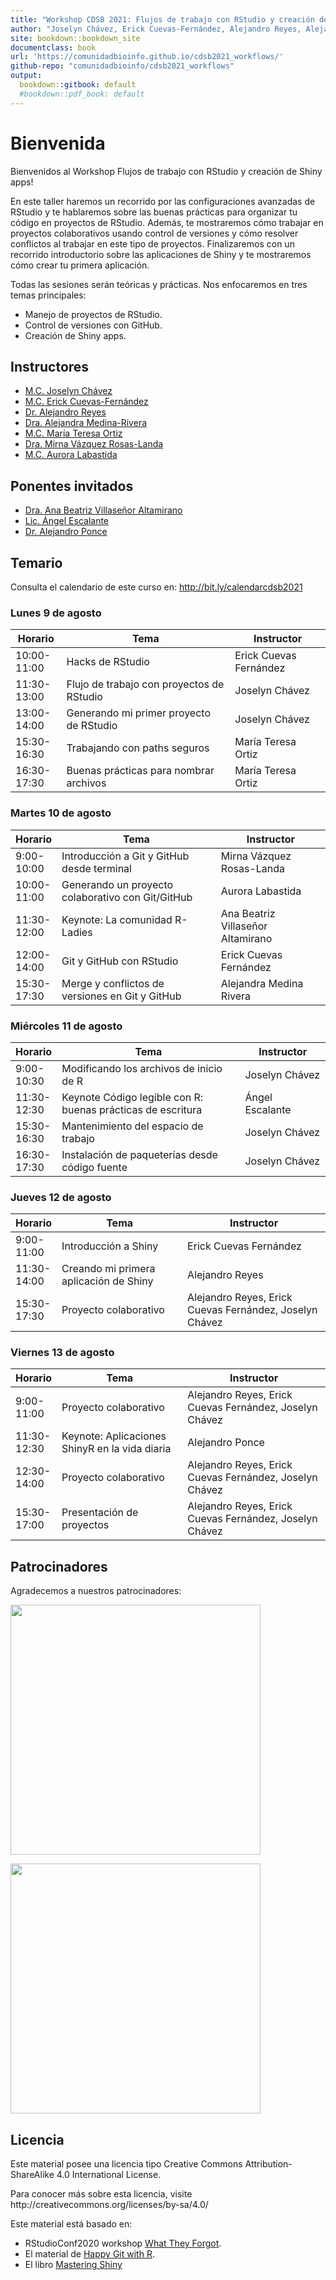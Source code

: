 ```yaml
---
title: "Workshop CDSB 2021: Flujos de trabajo con RStudio y creación de Shiny apps"
author: "Joselyn Chávez, Erick Cuevas-Fernández, Alejandro Reyes, Alejandra Medina-Rivera, María Teresa Ortiz, Mirna Vázquez Rosas-Landa, Aurora Labastida, Ángel Escalante, Alejandro Ponce."
site: bookdown::bookdown_site
documentclass: book
url: 'https://comunidadbioinfo.github.io/cdsb2021_workflows/'
github-repo: "comunidadbioinfo/cdsb2021_workflows"
output:
  bookdown::gitbook: default
  #bookdown::pdf_book: default
---
```


# Bienvenida {-}

Bienvenidos al Workshop Flujos de trabajo con RStudio y creación de Shiny apps! 

<p align="justify">
En este taller haremos un recorrido por las configuraciones avanzadas de RStudio y te hablaremos sobre las buenas prácticas para organizar tu código en proyectos de RStudio. Además, te mostraremos cómo trabajar en proyectos colaborativos usando control de versiones y cómo resolver conflictos al trabajar en este tipo de proyectos. Finalizaremos con un recorrido introductorio sobre las aplicaciones de Shiny y te mostraremos cómo crear tu primera aplicación. 

Todas las sesiones serán teóricas y prácticas. Nos enfocaremos en tres temas principales: 
</p>

-	Manejo de proyectos de RStudio.
-	Control de versiones con GitHub.
-	Creación de Shiny apps.

## Instructores

- [M.C. Joselyn Chávez](https://comunidadbioinfo.github.io/es/authors/josschavezf/)
- [M.C. Erick Cuevas-Fernández](https://comunidadbioinfo.github.io/es/authors/erickcufe/)
- [Dr. Alejandro Reyes](https://comunidadbioinfo.github.io/es/authors/areyes/)
- [Dra. Alejandra Medina-Rivera](https://comunidadbioinfo.github.io/es/authors/amedina/)
- [M.C. María Teresa Ortiz](https://comunidadbioinfo.github.io/es/authors/mteresa/)
- [Dra. Mirna Vázquez Rosas-Landa](https://comunidadbioinfo.github.io/es/authors/mirnavrl/)
- [M.C. Aurora Labastida](https://comunidadbioinfo.github.io/es/authors/alabasti/)

## Ponentes invitados

- [Dra. Ana Beatriz Villaseñor Altamirano](https://comunidadbioinfo.github.io/es/authors/anab/)
- [Lic. Ángel Escalante](https://comunidadbioinfo.github.io/es/authors/aescalante/)
- [Dr. Alejandro Ponce](https://comunidadbioinfo.github.io/es/authors/aponce/)

## Temario 

Consulta el calendario de este curso en: <http://bit.ly/calendarcdsb2021>

### Lunes 9 de agosto

| Horario     | Tema                                      | Instructor             |
|-------------|-------------------------------------------|------------------------|
| 10:00-11:00 | Hacks de RStudio                          | Erick Cuevas Fernández |
| 11:30-13:00 | Flujo de trabajo con proyectos de RStudio | Joselyn Chávez         |
| 13:00-14:00 | Generando mi primer proyecto de RStudio   | Joselyn Chávez         |
| 15:30-16:30 | Trabajando con paths seguros              | María Teresa Ortiz     |
| 16:30-17:30 | Buenas prácticas para nombrar archivos    | María Teresa Ortiz     |

### Martes 10 de agosto

| Horario     | Tema                                              | Instructor                        |
|-------------|---------------------------------------------------|-----------------------------------|
| 9:00-10:00  | Introducción a Git y GitHub desde terminal        | Mirna Vázquez Rosas-Landa         |
| 10:00-11:00 | Generando un proyecto colaborativo con Git/GitHub | Aurora Labastida                  |
| 11:30-12:00 | Keynote: La comunidad R-Ladies                    | Ana Beatriz Villaseñor Altamirano |
| 12:00-14:00 | Git y GitHub con RStudio                          | Erick Cuevas Fernández            |
| 15:30-17:30 | Merge y conflictos de versiones en Git y GitHub   | Alejandra Medina Rivera           |

### Miércoles 11 de agosto

| Horario     | Tema                                                | Instructor              |
|-------------|-----------------------------------------------------|-------------------------|
| 9:00-10:30  | Modificando los archivos de inicio de R             | Joselyn Chávez          |
| 11:30-12:30 | Keynote Código legible con R: buenas prácticas de escritura | Ángel Escalante         |
| 15:30-16:30 | Mantenimiento del espacio de trabajo                | Joselyn Chávez          |
| 16:30-17:30 | Instalación de paqueterías desde código fuente      | Joselyn Chávez          |

### Jueves 12 de agosto

| Horario     | Tema                                            | Instructor                                              |
|-------------|-------------------------------------------------|---------------------------------------------------------|
| 9:00-11:00  | Introducción a Shiny                            | Erick Cuevas Fernández                                  |
| 11:30-14:00 | Creando mi primera aplicación de Shiny          | Alejandro Reyes                                         |
| 15:30-17:30 | Proyecto colaborativo                           | Alejandro Reyes, Erick Cuevas Fernández, Joselyn Chávez |

### Viernes 13 de agosto

| Horario     | Tema                                            | Instructor                                              |
|-------------|-------------------------------------------------|---------------------------------------------------------|
| 9:00-11:00  | Proyecto colaborativo                           | Alejandro Reyes, Erick Cuevas Fernández, Joselyn Chávez |
| 11:30-12:30 | Keynote: Aplicaciones ShinyR en la vida diaria  | Alejandro Ponce                                         |
| 12:30-14:00 | Proyecto colaborativo                           | Alejandro Reyes, Erick Cuevas Fernández, Joselyn Chávez |
| 15:30-17:00 | Presentación de proyectos                       | Alejandro Reyes, Erick Cuevas Fernández, Joselyn Chávez |

## Patrocinadores

Agradecemos a nuestros patrocinadores:

<a href="https://comunidadbioinfo.github.io/es/post/cs_and_s_event_fund_award/#.YJH-wbVKj8A"><img src="https://comunidadbioinfo.github.io/post/2021-01-27-cs_and_s_event_fund_award/spanish_cs_and_s_award.jpeg" width="400px" align="center"/></a>

<a href="https://www.r-consortium.org/"><img src="https://www.r-consortium.org/wp-content/uploads/sites/13/2016/09/RConsortium_Horizontal_Pantone.png" width="400px" align="center"/></a>

## Licencia

Este material posee una licencia tipo Creative Commons Attribution-ShareAlike 4.0 International License. 

Para conocer más sobre esta licencia, visite http://creativecommons.org/licenses/by-sa/4.0/

Este material está basado en:

- RStudioConf2020 workshop [What They Forgot](https://rstd.io/wtf-2020-rsc).
- El material de [Happy Git with R](https://happygitwithr.com).
- El libro [Mastering Shiny](https://mastering-shiny.org)
